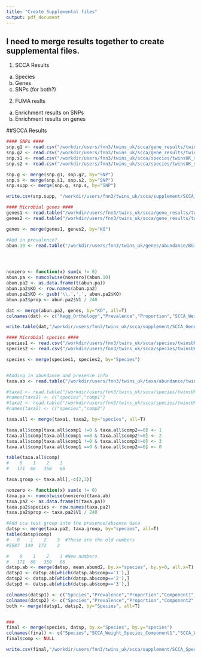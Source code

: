 ```yaml
---
title: "Create Supplemental files"
output: pdf_document
---
```


## I need to merge results together to create supplemental files.
1. SCCA Results
  a. Species
  b. Genes
  c. SNPs (for both?)
2. FUMA reslts
  a. Enrichment results on SNPs
  b. Enrichment results on genes
  
  
##SCCA Results
```r
#### SNPs ####
snp.g1 <- read.csv("/workdir/users/fnn3/twins_uk/scca/gene_results/twinsUK_alpha_results.csv", header=T, col.names=c("SNP","scca_weight_SNP_genes_comp1"))
snp.g2 <- read.csv("/workdir/users/fnn3/twins_uk/scca/gene_results/twinsUK_alpha_comp2_results.csv", header=T, col.names=c("SNP","scca_weight_SNP_genes_comp2"))
snp.s1 <- read.csv("/workdir/users/fnn3/twins_uk/scca/species/twinsUK_species_alpha_results.csv", header=T, col.names=c("SNP","scca_weight_SNP_species_comp1"))
snp.s2 <- read.csv("/workdir/users/fnn3/twins_uk/scca/species/twinsUK_species_alpha_comp2_results.csv", header=T, col.names=c("SNP","scca_weight_SNP_species_comp2"))

snp.g <- merge(snp.g1, snp.g2, by="SNP")
snp.s <- merge(snp.s1, snp.s2, by="SNP")
snp.supp <- merge(snp.g, snp.s, by="SNP")

write.csv(snp.supp, "/workdir/users/fnn3/twins_uk/scca/supplement/SCCA_SNP_Results_allTests.csv", quote=F, row.names = F)
```


```r
#### Microbial genes ####
genes1 <- read.table("/workdir/users/fnn3/twins_uk/scca/gene_results/twinsUK_beta_results_mod.csv", header=T, col.names=c("KO", "scca_weight_genes_comp1"))
genes2 <- read.table("/workdir/users/fnn3/twins_uk/scca/gene_results/twinsUK_beta_comp2_results.csv", header=T, col.names=c("KO", "scca_weight_genes_comp2"))

genes <- merge(genes1, genes2, by="KO")

#Add in prevalence?
abun.10 <- read.table("/workdir/users/fnn3/twins_uk/genes/abundance/BGI240_KO_only_geneFamily_table_filt10.txt", header=T, sep="\t")




nonzero <- function(x) sum(x != 0)
abun.pa <- numcolwise(nonzero)(abun.10)
abun.pa2 <- as.data.frame(t(abun.pa))
abun.pa2$KO <- row.names(abun.pa2)
abun.pa2$KO <- gsub('\\.',',', abun.pa2$KO)
abun.pa2$prop <- abun.pa2$V1 / 240

dat <- merge(abun.pa2, genes, by="KO", all=T)
colnames(dat) <- c("Kegg_Orthology","Prevalence","Proportion","SCCA_Weight_Genes_Component1","SCCA_Weight_Genes_Component2")

write.table(dat,"/workdir/users/fnn3/twins_uk/scca/supplement/SCCA_Genes_results.txt", quote=F, row.names = F, sep="\t")
```


```r

#### Microbial species ####
species1 <- read.csv("/workdir/users/fnn3/twins_uk/scca/species/twinsUK_species_beta_results_v2.csv", header=T, col.names=c("Species","scca_weight_species_comp1"))
species2 <- read.csv("/workdir/users/fnn3/twins_uk/scca/species/twinsUK_species_beta_comp2_results_v2.csv", header=T, col.names=c("Species","scca_weight_species_comp2"))

species <- merge(species1, species2, by="Species")


#Adding in abundance and presence info
taxa.ab <- read.table("/workdir/users/fnn3/twins_uk/taxa/abundance/twinsUK240_species_abundance_gmeanNormalized_filt10_v2.txt", sep="\t", header=T)

#taxa1 <- read.table("/workdir/users/fnn3/twins_uk/scca/species/twinsUK_species_beta_results_v2.csv", sep=",", header=T)
#names(taxa1) <- c("species","comp1")
#taxa2 <- read.table("/workdir/users/fnn3/twins_uk/scca/species/twinsUK_species_beta_comp2_results_v2.csv", sep=",", header=T)
#names(taxa2) <- c("species","comp2")

taxa.all <- merge(taxa1, taxa2, by="species", all=T)

taxa.all$comp[taxa.all$comp1 !=0 & taxa.all$comp2==0] <- 1
taxa.all$comp[taxa.all$comp1 ==0 & taxa.all$comp2!=0] <- 2
taxa.all$comp[taxa.all$comp1 !=0 & taxa.all$comp2!=0] <- 3
taxa.all$comp[taxa.all$comp1 ==0 & taxa.all$comp2==0] <- 0

table(taxa.all$comp)
#    0    1    2    3 
#   171  68   350   66

taxa.group <- taxa.all[,-c(2,3)]

nonzero <- function(x) sum(x != 0)
taxa.pa <- numcolwise(nonzero)(taxa.ab)
taxa.pa2 <- as.data.frame(t(taxa.pa))
taxa.pa2$species <- row.names(taxa.pa2)
taxa.pa2$prop <- taxa.pa2$V1 / 240

#Add cca test group into the presence/absence data
datsp <- merge(taxa.pa2, taxa.group, by="species", all=T)
table(datsp$comp)
#   0    1    2    3  #These are the old numbers
#5587  149  172    3 

#    0    1    2    3 #New numbers
#   171  68   350   66
datsp.ab <- merge(datsp, mean.abund2, by.x="species", by.y=0, all.x=T)
datsp1 <- datsp.ab[which(datsp.ab$comp=='1'),]
datsp2 <- datsp.ab[which(datsp.ab$comp=='2'),]
datsp3 <- datsp.ab[which(datsp.ab$comp=='3'),]

colnames(datsp1) <- c("Species","Prevalence","Proportion","Component1","Abundance")
colnames(datsp2) <- c("Species","Prevalence","Proportion","Component2","Abundance")
both <- merge(datsp1, datsp2, by="Species", all=T)


###
final <- merge(species, datsp, by.x="Species", by.y="species")
colnames(final) <- c("Species","SCCA_Weight_Species_Component1","SCCA_Weight_Species_Component2","Prevalence","Proportion","comp" )
final$comp <- NULL

write.csv(final,"/workdir/users/fnn3/twins_uk/scca/supplement/SCCA_Species_results.csv", quote=F, row.names = F)
```
